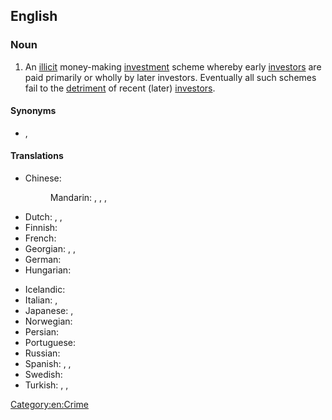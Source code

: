{{also|pyramid-scheme}}
==English==
{{wikipedia}}

===Noun===
{{en-noun}}

# An [[illicit]] money-making [[investment]] scheme whereby early [[investors]] are paid primarily or wholly by later investors. Eventually all such schemes fail to the [[detriment]] of recent (later) [[investors]].

====Synonyms====
* {{l|en|Ponzi scam}}, {{l|en|Ponzi scheme}}

====Translations====
{{trans-top|illicit money-making scheme}}
* Chinese:
*: Mandarin: {{t+|cmn|層壓式推銷|sc=Hani}}, {{t+|cmn|层压式推销|tr=céngyāshì tuīxiāo|sc=Hani}}, {{t|cmn|[[非法]][[傳銷]]}}, {{t|cmn|[[非法]][[传销]]|tr=fēifǎ chuánxiāo}}
* Dutch: {{t|nl|piramidestelsel|n}}, {{t|nl|piramidesysteem|n}}, {{t+|nl|piramidespel|n}}
* Finnish: {{t+|fi|pyramidihuijaus}}
* French: {{t+|fr|vente pyramidale|f}}
* Georgian: {{t|ka|პირამიდის სქემა}}, {{t|ka|ფინანსური პირამიდის სქემა}}, {{t|ka|ფინანსური პირამიდა}}
* German: {{t+|de|Schneeballsystem|n}}
* Hungarian: {{t|hu|piramisjáték}}
{{trans-mid}}
* Icelandic: {{t|is|pýramídasvindl|n}}
* Italian: {{t|it|marketing piramidale}}, {{t|it|sistema piramidale}}
* Japanese: {{t|ja|無限連鎖講|tr=むげんれんさこう, mugenrensakō}}, {{t|ja|ネズミ講|tr=nezumikō}}
* Norwegian: {{t|no|pyramidespill|n}}
* Persian: {{t|fa|طرح هرمی|tr=tarh-e herami|sc=fa-Arab}}
* Portuguese: {{t|pt|esquema de pirâmide|m}}
* Russian: {{t+|ru|финансовая пирами́да}}
* Spanish: {{t|es|esquema piramidal|f}}, {{t|es|esquema piramidal|f}}, {{t|es|estafa de pirámide|f}}
* Swedish: {{t|sv|pyramidspel|n}}
* Turkish: {{t|tr|piramit sistemi}}, {{t|tr|piramit şeması}}, {{t+|tr|saadet zinciri}}
{{trans-bottom}}

[[Category:en:Crime]]